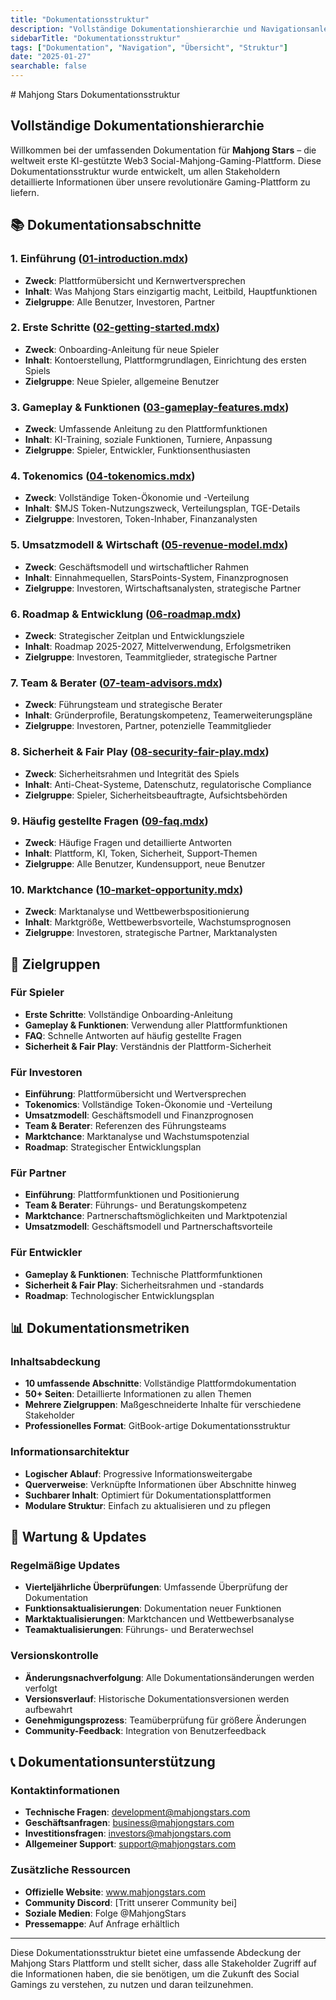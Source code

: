 ```yaml
---
title: "Dokumentationsstruktur"
description: "Vollständige Dokumentationshierarchie und Navigationsanleitung für die Mahjong Stars Plattform"
sidebarTitle: "Dokumentationsstruktur"
tags: ["Dokumentation", "Navigation", "Übersicht", "Struktur"]
date: "2025-01-27"
searchable: false
---
```

<div data-pagefind-ignore>
# Mahjong Stars Dokumentationsstruktur

## Vollständige Dokumentationshierarchie

Willkommen bei der umfassenden Dokumentation für **Mahjong Stars** – die weltweit erste KI-gestützte Web3 Social-Mahjong-Gaming-Plattform. Diese Dokumentationsstruktur wurde entwickelt, um allen Stakeholdern detaillierte Informationen über unsere revolutionäre Gaming-Plattform zu liefern.

## 📚 Dokumentationsabschnitte

### 1. Einführung ([01-introduction.mdx](./01-introduction.mdx))
- **Zweck**: Plattformübersicht und Kernwertversprechen
- **Inhalt**: Was Mahjong Stars einzigartig macht, Leitbild, Hauptfunktionen
- **Zielgruppe**: Alle Benutzer, Investoren, Partner

### 2. Erste Schritte ([02-getting-started.mdx](./02-getting-started.mdx))
- **Zweck**: Onboarding-Anleitung für neue Spieler
- **Inhalt**: Kontoerstellung, Plattformgrundlagen, Einrichtung des ersten Spiels
- **Zielgruppe**: Neue Spieler, allgemeine Benutzer

### 3. Gameplay & Funktionen ([03-gameplay-features.mdx](./03-gameplay-features.mdx))
- **Zweck**: Umfassende Anleitung zu den Plattformfunktionen
- **Inhalt**: KI-Training, soziale Funktionen, Turniere, Anpassung
- **Zielgruppe**: Spieler, Entwickler, Funktionsenthusiasten

### 4. Tokenomics ([04-tokenomics.mdx](./04-tokenomics.mdx))
- **Zweck**: Vollständige Token-Ökonomie und -Verteilung
- **Inhalt**: $MJS Token-Nutzungszweck, Verteilungsplan, TGE-Details
- **Zielgruppe**: Investoren, Token-Inhaber, Finanzanalysten

### 5. Umsatzmodell & Wirtschaft ([05-revenue-model.mdx](./05-revenue-model.mdx))
- **Zweck**: Geschäftsmodell und wirtschaftlicher Rahmen
- **Inhalt**: Einnahmequellen, StarsPoints-System, Finanzprognosen
- **Zielgruppe**: Investoren, Wirtschaftsanalysten, strategische Partner

### 6. Roadmap & Entwicklung ([06-roadmap.mdx](./06-roadmap.mdx))
- **Zweck**: Strategischer Zeitplan und Entwicklungsziele
- **Inhalt**: Roadmap 2025-2027, Mittelverwendung, Erfolgsmetriken
- **Zielgruppe**: Investoren, Teammitglieder, strategische Partner

### 7. Team & Berater ([07-team-advisors.mdx](./07-team-advisors.mdx))
- **Zweck**: Führungsteam und strategische Berater
- **Inhalt**: Gründerprofile, Beratungskompetenz, Teamerweiterungspläne
- **Zielgruppe**: Investoren, Partner, potenzielle Teammitglieder

### 8. Sicherheit & Fair Play ([08-security-fair-play.mdx](./08-security-fair-play.mdx))
- **Zweck**: Sicherheitsrahmen und Integrität des Spiels
- **Inhalt**: Anti-Cheat-Systeme, Datenschutz, regulatorische Compliance
- **Zielgruppe**: Spieler, Sicherheitsbeauftragte, Aufsichtsbehörden

### 9. Häufig gestellte Fragen ([09-faq.mdx](./09-faq.mdx))
- **Zweck**: Häufige Fragen und detaillierte Antworten
- **Inhalt**: Plattform, KI, Token, Sicherheit, Support-Themen
- **Zielgruppe**: Alle Benutzer, Kundensupport, neue Benutzer

### 10. Marktchance ([10-market-opportunity.mdx](./10-market-opportunity.mdx))
- **Zweck**: Marktanalyse und Wettbewerbspositionierung
- **Inhalt**: Marktgröße, Wettbewerbsvorteile, Wachstumsprognosen
- **Zielgruppe**: Investoren, strategische Partner, Marktanalysten

## 🎯 Zielgruppen

### Für Spieler
- **Erste Schritte**: Vollständige Onboarding-Anleitung
- **Gameplay & Funktionen**: Verwendung aller Plattformfunktionen
- **FAQ**: Schnelle Antworten auf häufig gestellte Fragen
- **Sicherheit & Fair Play**: Verständnis der Plattform-Sicherheit

### Für Investoren
- **Einführung**: Plattformübersicht und Wertversprechen
- **Tokenomics**: Vollständige Token-Ökonomie und -Verteilung
- **Umsatzmodell**: Geschäftsmodell und Finanzprognosen
- **Team & Berater**: Referenzen des Führungsteams
- **Marktchance**: Marktanalyse und Wachstumspotenzial
- **Roadmap**: Strategischer Entwicklungsplan

### Für Partner
- **Einführung**: Plattformfunktionen und Positionierung
- **Team & Berater**: Führungs- und Beratungskompetenz
- **Marktchance**: Partnerschaftsmöglichkeiten und Marktpotenzial
- **Umsatzmodell**: Geschäftsmodell und Partnerschaftsvorteile

### Für Entwickler
- **Gameplay & Funktionen**: Technische Plattformfunktionen
- **Sicherheit & Fair Play**: Sicherheitsrahmen und -standards
- **Roadmap**: Technologischer Entwicklungsplan

## 📊 Dokumentationsmetriken

### Inhaltsabdeckung
- **10 umfassende Abschnitte**: Vollständige Plattformdokumentation
- **50+ Seiten**: Detaillierte Informationen zu allen Themen
- **Mehrere Zielgruppen**: Maßgeschneiderte Inhalte für verschiedene Stakeholder
- **Professionelles Format**: GitBook-artige Dokumentationsstruktur

### Informationsarchitektur
- **Logischer Ablauf**: Progressive Informationsweitergabe
- **Querverweise**: Verknüpfte Informationen über Abschnitte hinweg
- **Suchbarer Inhalt**: Optimiert für Dokumentationsplattformen
- **Modulare Struktur**: Einfach zu aktualisieren und zu pflegen

## 🔄 Wartung & Updates

### Regelmäßige Updates
- **Vierteljährliche Überprüfungen**: Umfassende Überprüfung der Dokumentation
- **Funktionsaktualisierungen**: Dokumentation neuer Funktionen
- **Marktaktualisierungen**: Marktchancen und Wettbewerbsanalyse
- **Teamaktualisierungen**: Führungs- und Beraterwechsel

### Versionskontrolle
- **Änderungsnachverfolgung**: Alle Dokumentationsänderungen werden verfolgt
- **Versionsverlauf**: Historische Dokumentationsversionen werden aufbewahrt
- **Genehmigungsprozess**: Teamüberprüfung für größere Änderungen
- **Community-Feedback**: Integration von Benutzerfeedback

## 📞 Dokumentationsunterstützung

### Kontaktinformationen
- **Technische Fragen**: development@mahjongstars.com
- **Geschäftsanfragen**: business@mahjongstars.com
- **Investitionsfragen**: investors@mahjongstars.com
- **Allgemeiner Support**: support@mahjongstars.com

### Zusätzliche Ressourcen
- **Offizielle Website**: www.mahjongstars.com
- **Community Discord**: [Tritt unserer Community bei]
- **Soziale Medien**: Folge @MahjongStars
- **Pressemappe**: Auf Anfrage erhältlich

---

Diese Dokumentationsstruktur bietet eine umfassende Abdeckung der Mahjong Stars Plattform und stellt sicher, dass alle Stakeholder Zugriff auf die Informationen haben, die sie benötigen, um die Zukunft des Social Gamings zu verstehen, zu nutzen und daran teilzunehmen.
</div>